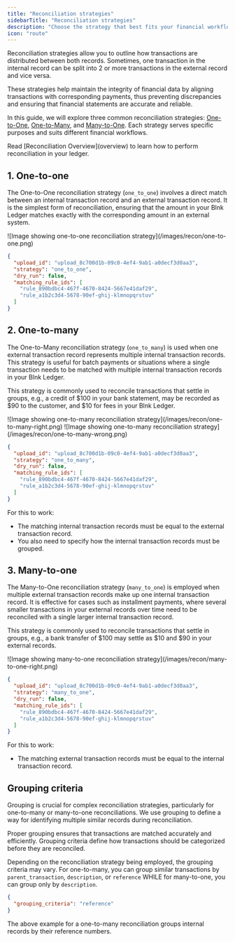 ```yaml
---
title: "Reconciliation strategies"
sidebarTitle: "Reconciliation strategies"
description: "Choose the strategy that best fits your financial workflows."
icon: "route"
---
```



Reconciliation strategies allow you to outline how transactions are distributed between both records. Sometimes, one transaction in the internal record can be split into 2 or more transactions in the external record and vice versa.

These strategies help maintain the integrity of financial data by aligning transactions with corresponding payments, thus preventing discrepancies and ensuring that financial statements are accurate and reliable. 

In this guide, we will explore three common reconciliation strategies: [One-to-One](#1-one-to-one), [One-to-Many](#2-one-to-money), and [Many-to-One](#3-many-to-one). Each strategy serves specific purposes and suits different financial workflows.

<Note>
    Read [Reconciliation Overview](overview) to learn how to perform reconciliation in your ledger.
</Note>

## 1. One-to-one

The One-to-One reconciliation strategy (`one_to_one`) involves a direct match between an internal transaction record and an external transaction record. It is the simplest form of reconciliation, ensuring that the amount in your Blnk Ledger matches exactly with the corresponding amount in an external system.

<Frame caption="One-to-one strategy">
    ![Image showing one-to-one reconciliation strategy](/images/recon/one-to-one.png)
</Frame>

```json Example
{
  "upload_id": "upload_8c700d1b-09c0-4ef4-9ab1-a0decf3d0aa3",
  "strategy": "one_to_one",
  "dry_run": false,
  "matching_rule_ids": [
    "rule_890bdbc4-467f-4670-8424-5667e41daf29",
    "rule_a1b2c3d4-5678-90ef-ghij-klmnopqrstuv"
  ]
}
```

## 2. One-to-many

The One-to-Many reconciliation strategy (`one_to_many`) is used when one external transaction record represents multiple internal transaction records. This strategy is useful for batch payments or situations where a single transaction needs to be matched with multiple internal transaction records in your Blnk Ledger.

This strategy is commonly used to reconcile transactions that settle in groups, e.g., a credit of \$100 in your bank statement, may be recorded as \$90 to the customer, and \$10 for fees in your Blnk Ledger.

<Frame caption="One-to-many strategy (matched)">
    ![Image showing one-to-many reconciliation strategy](/images/recon/one-to-many-right.png)
</Frame>
<Frame caption="One-to-many strategy (not matched)">
    ![Image showing one-to-many reconciliation strategy](/images/recon/one-to-many-wrong.png)
</Frame>

```json Example
{
  "upload_id": "upload_8c700d1b-09c0-4ef4-9ab1-a0decf3d0aa3",
  "strategy": "one_to_many",
  "dry_run": false,
  "matching_rule_ids": [
    "rule_890bdbc4-467f-4670-8424-5667e41daf29",
    "rule_a1b2c3d4-5678-90ef-ghij-klmnopqrstuv"
  ]
}
```

For this to work:

- The matching internal transaction records must be equal to the external transaction record.
- You also need to specify how the internal transaction records must be grouped.

## 3. Many-to-one

The Many-to-One reconciliation strategy (`many_to_one`) is employed when multiple external transaction records make up one internal transaction record. It is effective for cases such as installment payments, where several smaller transactions in your external records over time need to be reconciled with a single larger internal transaction record.

This strategy is commonly used to reconcile transactions that settle in groups, e.g., a bank transfer of \$100 may settle as \$10 and \$90 in your external records. 

<Frame caption="Many-to-one strategy">
    ![Image showing many-to-one reconciliation strategy](/images/recon/many-to-one-right.png)
</Frame>

```json Example
{
  "upload_id": "upload_8c700d1b-09c0-4ef4-9ab1-a0decf3d0aa3",
  "strategy": "many_to_one",
  "dry_run": false,
  "matching_rule_ids": [
    "rule_890bdbc4-467f-4670-8424-5667e41daf29",
    "rule_a1b2c3d4-5678-90ef-ghij-klmnopqrstuv"
  ]
}
```

For this to work:

- The matching external transaction records must be equal to the internal transaction record.

## Grouping criteria

Grouping is crucial for complex reconciliation strategies, particularly for one-to-many or many-to-one reconciliations. We use grouping to define a way for identifying multiple similar records during reconciliation. 

Proper grouping ensures that transactions are matched accurately and efficiently. Grouping criteria define how transactions should be categorized before they are reconciled.

Depending on the reconciliation strategy being employed, the grouping criteria may vary. For one-to-many, you can group similar transactions by `parent_transaction`, `description`, or `reference` WHILE for many-to-one, you can group only by `description`.

```json Example
{
  "grouping_criteria": "reference"
}
```

The above example for a one-to-many reconciliation groups internal records by their reference numbers.

<NeedHelp />